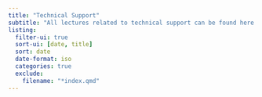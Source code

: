 ```yaml
---
title: "Technical Support"
subtitle: "All lectures related to technical support can be found here."
listing: 
  filter-ui: true
  sort-ui: [date, title]
  sort: date
  date-format: iso
  categories: true
  exclude:
    filename: "*index.qmd"
---
```

